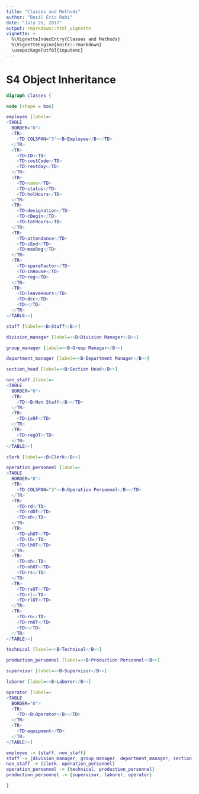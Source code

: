 ```yaml
---
title: "Classes and Methods"
author: "Basil Eric Rabi"
date: "July 25, 2017"
output: rmarkdown::html_vignette
vignette: >
  %\VignetteIndexEntry{Classes and Methods}
  %\VignetteEngine{knitr::rmarkdown}
  \usepackage[utf8]{inputenc}
---
```


# S4 Object Inheritance
```dot
digraph classes {

node [shape = box]

employee [label=<
<TABLE
  BORDER="0">
  <TR>
    <TD COLSPAN="3"><B>Employee</B></TD>
  </TR>
  <TR>
    <TD>ID</TD>
    <TD>costCode</TD>
    <TD>restday</TD>
  </TR>
  <TR>
    <TD>name</TD>
    <TD>status</TD>
    <TD>holHours</TD>
  </TR>
  <TR>
    <TD>designation</TD>
    <TD>cBegin</TD>
    <TD>totHours</TD>
  </TR>
  <TR>
    <TD>attendance</TD>
    <TD>cEnd</TD>
    <TD>maxReg</TD>
  </TR>
  <TR>
    <TD>spareFactor</TD>
    <TD>inHouse</TD>
    <TD>reg</TD>
  </TR>
  <TR>
    <TD>leaveHours</TD>
    <TD>dcc</TD>
    <TD></TD>
  </TR>
</TABLE>>]

staff [label=<<B>Staff</B>>]

division_manager [label=<<B>Division Manager</B>>]

group_manager [label=<<B>Group Manager</B>>]

department_manager [label=<<B>Department Manager</B>>]

section_head [label=<<B>Section Head</B>>]

non_staff [label=<
<TABLE 
  BORDER="0">
  <TR>
    <TD><B>Non Staff</B></TD>
  </TR>
  <TR>
    <TD>isRF</TD>
  </TR>
  <TR>
    <TD>regOT</TD>
  </TR>
</TABLE>>]

clerk [label=<<B>Clerk</B>>]

operation_personnel [label=<
<TABLE
  BORDER="0">
  <TR>
    <TD COLSPAN="3"><B>Operation Personnel</B></TD>
  </TR>
  <TR>
    <TD>rd</TD>
    <TD>rdOT</TD>
    <TD>sh</TD>
  </TR>
  <TR>
    <TD>shOT</TD>
    <TD>lh</TD>
    <TD>lhOT</TD>
  </TR>
  <TR>
    <TD>nh</TD>
    <TD>nhOT</TD>
    <TD>rs</TD>
  </TR>
  <TR>
    <TD>rsOT</TD>
    <TD>rl</TD>
    <TD>rlOT</TD>
  </TR>
  <TR>
    <TD>rn</TD>
    <TD>rnOT</TD>
    <TD></TD>
  </TR>
</TABLE>>]

technical [label=<<B>Technical</B>>]

production_personnel [label=<<B>Production Personnel</B>>]

supervisor [label=<<B>Supervisor</B>>]

laborer [label=<<B>Laborer</B>>]

operator [label=<
<TABLE
  BORDER="0">
  <TR>
    <TD><B>Operator</B></TD>
  </TR>
  <TR>
    <TD>equipment</TD>
  </TR>
</TABLE>>]

employee -> {staff, non_staff}
staff -> {division_manager, group_manager, department_manager, section_head}
non_staff -> {clerk, operation_personnel}
operation_personnel -> {technical, production_personnel}
production_personnel -> {supervisor, laborer, operator}

}
```
